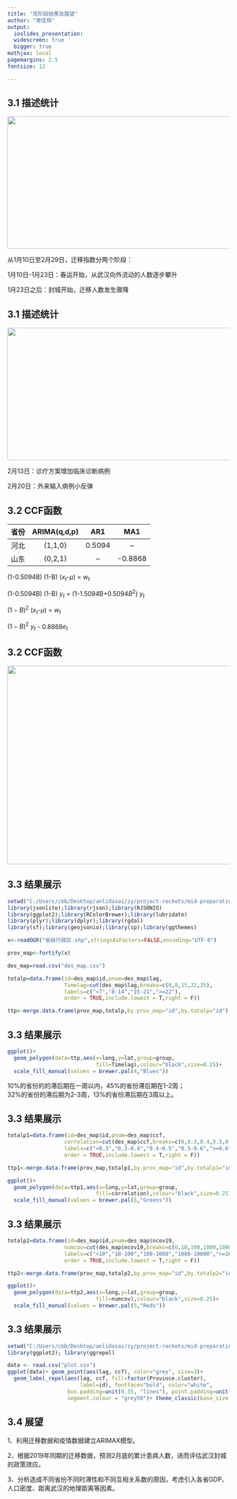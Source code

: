 ```yaml
---
title: "现阶段结果及展望"
author: "常佳琪"
output:
  ioslides_presentation: 
  widescreen: true
  bigger: true
mathjax: local
pagemargins: 2.5
fontsize: 12

---
```


 
## **3.1 描述统计**
<div align=center><img width='800' height='300'src='./picture/pic1.png'/></div>

从1月10日至2月29日，迁移指数分两个阶段：  

1月10日-1月23日：春运开始，从武汉向外流动的人数逐步攀升  

1月23日之后：封城开始，迁移人数发生骤降

## **3.1 描述统计**
<div align=center><img width='800' height='300'src='./picture/pic2.png'/></div>

2月13日：诊疗方案增加临床诊断病例  

2月20日：外来输入病例小反弹


## **3.2 CCF函数**


|  省份   | ARIMA(q,d,p) |  AR1   |  MA1  |
|:-------:|:------------:|:------:|:-----:|
|  河北   |   (1,1,0)    | 0.5094 |   --  |
|  山东   |   (0,2,1)    |    --  |-0.8868|  


(1-0.5094B) (1-B) ($x_{t}$-$\mu$) = $w_{t}$  

(1-0.5094B) (1-B) $y_{t}$ = (1-1.5094B+0.5094$B^2$) $y_{t}$  

$(1-B)^2$ ($x_{t}$-$\mu$) =  $w_{t}$    

$(1-B)^2$ $y_{t}$ - 0.8868$e_{t}$

## **3.2 CCF函数**
<div align=center><img width='800' height='450'src='./picture/ccf.png'/></div>

## **3.3 结果展示**  
```r
setwd("C:/Users/cbb/Desktop/anlidasai/zy/project-rockets/mid-preparation/part3/data")
library(jsonlite);library(rjson);library(RJSONIO)
library(ggplot2);library(RColorBrewer);library(lubridate)
library(plyr);library(dplyr);library(rgdal)
library(sf);library(geojsonio);library(sp);library(ggthemes)

x<-readOGR("省级行政区.shp",stringsAsFactors=FALSE,encoding="UTF-8")

prov_map<-fortify(x)

des_map=read.csv("des_map.csv")

totalp=data.frame(id=des_map$id,pnum=des_map$lag,
                  Timelag=cut(des_map$lag,breaks=c(0,8,15,22,35),
                  labels=c("<7","8-14","15-21",">=22"),
                  order = TRUE,include.lowest = T,right = F))

ttp<-merge.data.frame(prov_map,totalp,by.prov_map="id",by.totalp="id")
```

## **3.3 结果展示**  
```r
ggplot()+
  geom_polygon(data=ttp,aes(x=long,y=lat,group=group,
                            fill=Timelag),colour="black",size=0.25)+
  scale_fill_manual(values = brewer.pal(4,"Blues"))
```  

10%的省份的的滞后期在一周以内，45%的省份滞后期在1-2周；  
32%的省份的滞后期为2-3周，13%的省份滞后期在3周以上。

## **3.3 结果展示**  
```r
totalp1=data.frame(id=des_map$id,pnum=des_map$ccf,
                  correlation=cut(des_map$ccf,breaks=c(0,0.3,0.4,0.5,0.6,1),
                  labels=c("<0.3","0.3-0.4","0.4-0.5","0.5-0.6",">=0.6"),
                  order = TRUE,include.lowest = T,right = F))

ttp1<-merge.data.frame(prov_map,totalp1,by.prov_map="id",by.totalp1="id")

ggplot()+
  geom_polygon(data=ttp1,aes(x=long,y=lat,group=group,
                            fill=correlation),colour="black",size=0.25)+
  scale_fill_manual(values = brewer.pal(5,"Greens"))
```


## **3.3 结果展示**  
```r
totalp2=data.frame(id=des_map$id,pnum=des_map$ncov19,
                  numcov=cut(des_map$ncov19,breaks=c(0,10,100,1000,10000,100000),
                  labels=c("<10","10-100","100-1000","1000-10000",">=10000"),
                  order = TRUE,include.lowest = T,right = F))

ttp2<-merge.data.frame(prov_map,totalp2,by.prov_map="id",by.totalp2="id")

ggplot()+
  geom_polygon(data=ttp2,aes(x=long,y=lat,group=group,
                            fill=numcov),colour="black",size=0.25)+
  scale_fill_manual(values = brewer.pal(5,"Reds"))
```

## **3.3 结果展示**  
```r
setwd("C:/Users/cbb/Desktop/anlidasai/zy/project-rockets/mid-preparation/part3/data")
library(ggplot2); library(ggrepel)

data <- read.csv("plot.csv")
ggplot(data)+ geom_point(aes(lag, ccf), color="grey", size=3)+
  geom_label_repel(aes(lag, ccf, fill=factor(Province.cluster), 
                       label=id), fontface="bold", color="white", 
                   box.padding=unit(0.35, "lines"), point.padding=unit(0.5, "lines"), 
                   segment.colour = "grey50")+ theme_classic(base_size = 16)
```

## **3.4 展望**  

1、利用迁移数据和疫情数据建立ARIMAX模型。    

2、根据2019年同期的迁移数据，预测2月底的累计患病人数，进而评估武汉封城的政策效应。  

3、分析造成不同省份不同时滞性和不同互相关系数的原因，考虑引入各省GDP、人口密度、距离武汉的地理距离等因素。